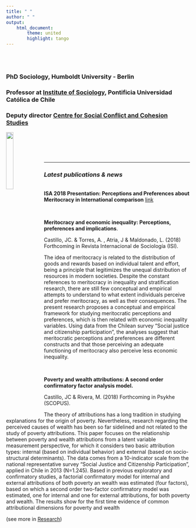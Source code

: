 ```yaml
---
title: " "
author: " "
output:
    html_document:
        theme: united
        highlight: tango
---
```


<br/>
<br/>

### PhD Sociology, Humboldt University - Berlin <br/>
### Professor at [Institute of Sociology](http://www.sociologia.uc.cl), Pontificia Universidad Católica de Chile <br/>
### Deputy director [Centre for Social Conflict and Cohesion Studies](http://www.coes.cl)
[<img src="images/logocoes.jpg" style="width:20%" align="left">](http://www.coes.cl)
<br/>
<br/>
<br/>
<br/>

---

### _Latest publications & news_

<br/>
**ISA 2018 Presentation: Perceptions and Preferences about Meritocracy in International comparison** [link](https://juancarloscastillo.github.io/jc-castillo/documents/ISA2018presentation/castillo2018meritocracyISA.html#1)

<br/>

**Meritocracy and economic inequality: Perceptions, preferences and implications**.

  Castillo, JC. & Torres, A. , Atria, J & Maldonado, L. (2018)
Forthcoming in Revista Internacional de Sociología (ISI).

  The idea of meritocracy is related to the distribution of goods and rewards based on individual talent and effort, being a principle that legitimizes the unequal distribution of resources in modern societies. Despite the constant references to meritocracy in inequality and stratification research, there are still few conceptual and empirical attempts to understand to what extent individuals perceive and prefer meritocracy, as well as their consequences. The present research proposes a conceptual and empirical framework for  studying meritocratic perceptions and preferences, which is then related with economic inequality variables. Using data from the Chilean survey “Social justice and citizenship participation”, the analyses suggest that meritocratic perceptions and preferences are different constructs and that those perceiving an adequate functioning of meritocracy also perceive less economic inequality.


<br/>

**Poverty and wealth attributions: A second order confirmatory factor analysis model.**

  Castillo, JC & Rivera, M. (2018)
  Forthcoming in Psykhe (SCOPUS).

  The theory of attributions has a long tradition in studying explanations for the origin of poverty. Nevertheless, research regarding the perceived causes of wealth has been so far sidelined and not related to the study of poverty attributions. This paper focuses on the relationship between poverty and wealth attributions from a latent variable measurement perspective, for which it considers two basic attribution types: internal (based on individual behavior) and external (based on socio-structural determinants). The data comes from a 10-indicator scale from the national representative survey “Social Justice and Citizenship Participation”, applied in Chile in 2013 (N=1.245). Based in previous exploratory and confirmatory studies, a factorial confirmatory model for internal and external attributions of both poverty an wealth was estimated (four factors), based on which a second order two-factor confirmatory model was estimated, one for internal and one for external attributions, for both poverty and wealth. The results show for the first time evidence of common attributional dimensions for poverty and wealth

(see more in [Research](research.html))
